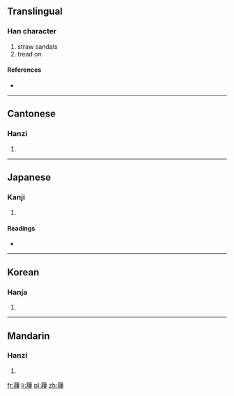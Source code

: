 {{also|屦}}
==Translingual==

===Han character===
{{Han char|rn=44|rad=尸|as=14|sn=17|four=7724<sub>7</sub>|canj=尸竹人女 (SHOV)}}

# straw sandals
# tread on

====References====
* {{Han ref|kx=0304.010|dkj=07811|dj=0602.090|hdz=20981.090|uh=5C68|ud=23656|bh=C0AB|bd=49323}}

----

==Cantonese==

===Hanzi===
{{yue-hanzi|jyut=|y=geui3|sim=屦}}

# {{defn|lang=yue|sort=尸14}}

----

==Japanese==

===Kanji===
{{ja-kanji|grade=|rs=尸14}}

# {{defn|lang=ja|sort=尸14}}

====Readings====
* {{ja-readings|on=[[く]] (ku)|kun=[[くつ]] (kutsu)}}

----

==Korean==

===Hanja===
{{ko-hanja|hangeul=구|rv=gu|mr=ku}}

# {{defn|lang=ko|sort=尸14}}

----

==Mandarin==

===Hanzi===
{{cmn-hanzi|sim=屦|pin=[[jù]] ([[ju4]])|wg=chü<sup>4</sup>}}

# {{defn|lang=cmn|sort=尸14}}

[[fr:屨]]
[[li:屨]]
[[pl:屨]]
[[zh:屨]]